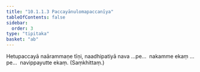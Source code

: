 ```yaml
---
title: "10.1.1.3 Paccayānulomapaccanīya"
tableOfContents: false
sidebar:
  order: 3
type: "tipitaka"
basket: "ab"
---
```



<DynamicBreadcrumb />

<Division number="11">

<Paragraph number="2343">
Hetupaccayā naārammaṇe tīṇi, naadhipatiyā nava …pe…  nakamme ekaṃ …pe…  navippayutte ekaṃ. (Saṃkhittaṃ.)
</Paragraph>
</Division>